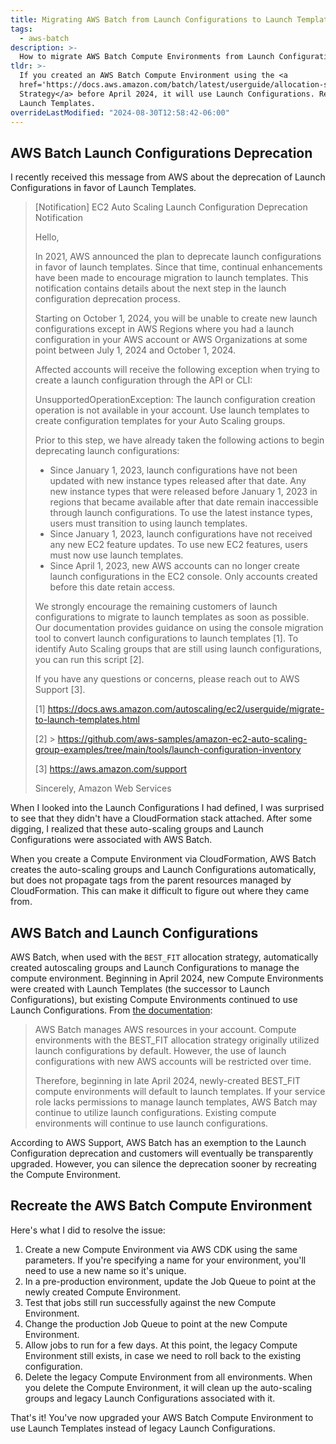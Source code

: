 ```yaml
---
title: Migrating AWS Batch from Launch Configurations to Launch Templates
tags:
  - aws-batch
description: >-
  How to migrate AWS Batch Compute Environments from Launch Configurations to Launch Templates.
tldr: >-
  If you created an AWS Batch Compute Environment using the <a
  href='https://docs.aws.amazon.com/batch/latest/userguide/allocation-strategies.html'><code>BEST_FIT</code> Allocation
  Strategy</a> before April 2024, it will use Launch Configurations. Recreate the Compute Environment to upgrade to
  Launch Templates.
overrideLastModified: "2024-08-30T12:58:42-06:00"
---
```



## AWS Batch Launch Configurations Deprecation

I recently received this message from AWS about the deprecation of Launch Configurations in favor of Launch Templates.

> [Notification] EC2 Auto Scaling Launch Configuration Deprecation Notification
>
> Hello,
>
> In 2021, AWS announced the plan to deprecate launch configurations in favor of launch templates. Since that time,
> continual enhancements have been made to encourage migration to launch templates. This notification contains details
> about the next step in the launch configuration deprecation process.
>
> Starting on October 1, 2024, you will be unable to create new launch configurations except in AWS Regions where you
> had a launch configuration in your AWS account or AWS Organizations at some point between July 1, 2024 and October
> 1, 2024.
>
> Affected accounts will receive the following exception when trying to create a launch configuration through the API or
> CLI:
>
> UnsupportedOperationException: The launch configuration creation operation is not available in your account. Use
> launch templates to create configuration templates for your Auto Scaling groups.
>
> Prior to this step, we have already taken the following actions to begin deprecating launch configurations:
>
> - Since January 1, 2023, launch configurations have not been updated with new instance types released after that date.
>   Any new instance types that were released before January 1, 2023 in regions that became available after that date
>   remain inaccessible through launch configurations. To use the latest instance types, users must transition to using
>   launch templates.
> - Since January 1, 2023, launch configurations have not received any new EC2 feature updates. To use new EC2 features,
>   users must now use launch templates.
> - Since April 1, 2023, new AWS accounts can no longer create launch configurations in the EC2 console. Only accounts
>   created before this date retain access.
>
> We strongly encourage the remaining customers of launch configurations to migrate to launch templates as soon as
> possible. Our documentation provides guidance on using the console migration tool to convert launch configurations to
> launch templates [1]. To identify Auto Scaling groups that are still using launch configurations, you can run this
> script [2].
>
> If you have any questions or concerns, please reach out to AWS Support [3].
>
> [1] https://docs.aws.amazon.com/autoscaling/ec2/userguide/migrate-to-launch-templates.html
>
> [2] >
> https://github.com/aws-samples/amazon-ec2-auto-scaling-group-examples/tree/main/tools/launch-configuration-inventory
>
> [3] https://aws.amazon.com/support
>
> Sincerely, Amazon Web Services

When I looked into the Launch Configurations I had defined, I was surprised to see that they didn't have a
CloudFormation stack attached. After some digging, I realized that these auto-scaling groups and Launch Configurations
were associated with AWS Batch.

<MdxImage src={LcAutoScalingGroups} alt="AWS Auto-Scaling Groups using legacy Launch Configurations" />

When you create a Compute Environment via CloudFormation, AWS Batch creates the auto-scaling groups and Launch
Configurations automatically, but does not propagate tags from the parent resources managed by CloudFormation. This can
make it difficult to figure out where they came from.

## AWS Batch and Launch Configurations

AWS Batch, when used with the `BEST_FIT` allocation strategy, automatically created autoscaling groups and Launch
Configurations to manage the compute environment. Beginning in April 2024, new Compute Environments were created with
Launch Templates (the successor to Launch Configurations), but existing Compute Environments continued to use Launch
Configurations. From [the documentation](https://docs.aws.amazon.com/batch/latest/userguide/allocation-strategies.html):

> AWS Batch manages AWS resources in your account. Compute environments with the BEST_FIT allocation strategy originally
> utilized launch configurations by default. However, the use of launch configurations with new AWS accounts will be
> restricted over time.
>
> Therefore, beginning in late April 2024, newly-created BEST_FIT compute environments will default to launch templates.
> If your service role lacks permissions to manage launch templates, AWS Batch may continue to utilize launch
> configurations. Existing compute environments will continue to use launch configurations.

According to AWS Support, AWS Batch has an exemption to the Launch Configuration deprecation and customers will
eventually be transparently upgraded. However, you can silence the deprecation sooner by recreating the Compute
Environment.

## Recreate the AWS Batch Compute Environment

Here's what I did to resolve the issue:

1. Create a new Compute Environment via AWS CDK using the same parameters. If you're specifying a name for your
   environment, you'll need to use a new name so it's unique.
1. In a pre-production environment, update the Job Queue to point at the newly created Compute Environment.
1. Test that jobs still run successfully against the new Compute Environment.
1. Change the production Job Queue to point at the new Compute Environment.
1. Allow jobs to run for a few days. At this point, the legacy Compute Environment still exists, in case we need to roll
   back to the existing configuration.
1. Delete the legacy Compute Environment from all environments. When you delete the Compute Environment, it will clean
   up the auto-scaling groups and legacy Launch Configurations associated with it.

That's it! You've now upgraded your AWS Batch Compute Environment to use Launch Templates instead of legacy Launch
Configurations.
